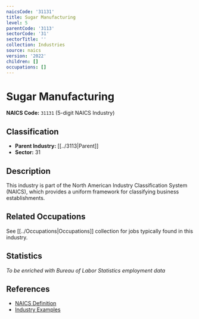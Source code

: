 ```yaml
---
naicsCode: '31131'
title: Sugar Manufacturing
level: 5
parentCode: '3113'
sectorCode: '31'
sectorTitle: ''
collection: Industries
source: naics
version: '2022'
children: []
occupations: []
---
```

# Sugar Manufacturing

**NAICS Code:** `31131` (5-digit NAICS Industry)

## Classification

- **Parent Industry:** [[../3113|Parent]]
- **Sector:** 31

## Description

This industry is part of the North American Industry Classification System (NAICS), which provides a uniform framework for classifying business establishments.

## Related Occupations

See [[../Occupations|Occupations]] collection for jobs typically found in this industry.

## Statistics

*To be enriched with Bureau of Labor Statistics employment data*

## References

- [NAICS Definition](https://www.census.gov/naics/)
- [Industry Examples](https://www.census.gov/naics/2022NAICS/)
